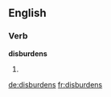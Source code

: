 ==English==

===Verb===
'''disburdens'''

# {{en-third-person singular of|disburden}}

[[de:disburdens]]
[[fr:disburdens]]